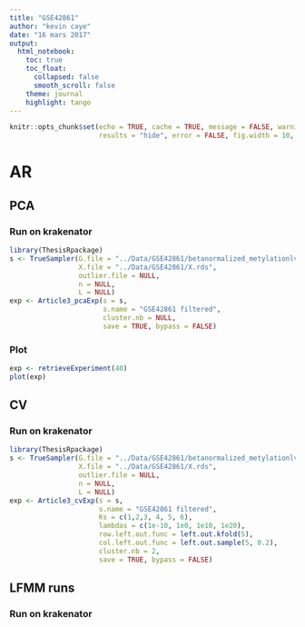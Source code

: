 ```yaml
---
title: "GSE42861"
author: "kevin caye"
date: "16 mars 2017"
output:
  html_notebook:
    toc: true
    toc_float:
      collapsed: false
      smooth_scroll: false
    theme: journal
    highlight: tango
---
```




```r
knitr::opts_chunk$set(echo = TRUE, cache = TRUE, message = FALSE, warning = FALSE,
                      results = "hide", error = FALSE, fig.width = 10, fig.width = 10)
```

# AR
## PCA
### Run on krakenator

```r
library(ThesisRpackage)
s <- TrueSampler(G.file = "../Data/GSE42861/betanormalized_metylationlvl.filtered.rds",
                 X.file = "../Data/GSE42861/X.rds",
                 outlier.file = NULL,
                 n = NULL,
                 L = NULL)
exp <- Article3_pcaExp(s = s,
                       s.name = "GSE42861 filtered",
                       cluster.nb = NULL,
                       save = TRUE, bypass = FALSE)
```

### Plot
```r
exp <- retrieveExperiment(40)
plot(exp)
```


## CV
### Run on krakenator

```r
library(ThesisRpackage)
s <- TrueSampler(G.file = "../Data/GSE42861/betanormalized_metylationlvl.filtered.rds",
                 X.file = "../Data/GSE42861/X.rds",
                 outlier.file = NULL,
                 n = NULL,
                 L = NULL)
exp <- Article3_cvExp(s = s,
                      s.name = "GSE42861 filtered",
                      Ks = c(1,2,3, 4, 5, 6),
                      lambdas = c(1e-10, 1e0, 1e10, 1e20),
                      row.left.out.func = left.out.kfold(5),
                      col.left.out.func = left.out.sample(5, 0.2),
                      cluster.nb = 2,
                      save = TRUE, bypass = FALSE)
```

## LFMM runs
### Run on krakenator

